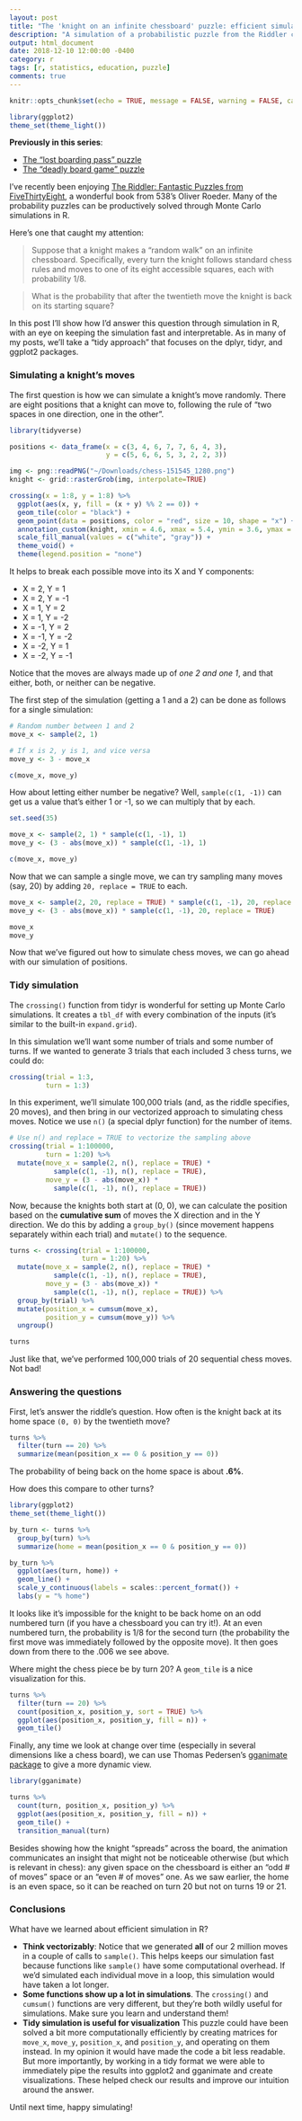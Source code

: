 ```yaml
---
layout: post
title: "The 'knight on an infinite chessboard' puzzle: efficient simulation in R "
description: "A simulation of a probabilistic puzzle from the Riddler column on FiveThirtyEight."
output: html_document
date: 2018-12-10 12:00:00 -0400
category: r
tags: [r, statistics, education, puzzle]
comments: true
---
```


```r
knitr::opts_chunk$set(echo = TRUE, message = FALSE, warning = FALSE, cache = TRUE)

library(ggplot2)
theme_set(theme_light())
```

**Previously in this series**:

* [The "lost boarding pass" puzzle](http://varianceexplained.org/r/boarding-pass-simulation/)
* [The "deadly board game" puzzle](http://varianceexplained.org/r/board-game-simulation/)

I've recently been enjoying [The Riddler: Fantastic Puzzles from FiveThirtyEight](https://www.amazon.com/Riddler-Fantastic-Puzzles-FiveThirtyEight/dp/039360991X), a wonderful book from 538's Oliver Roeder. Many of the probability puzzles can be productively solved through Monte Carlo simulations in R.

Here's one that caught my attention:

> Suppose that a knight makes a "random walk" on an infinite chessboard. Specifically, every turn the knight follows standard chess rules and moves to one of its eight accessible squares, each with probability 1/8. 

> What is the probability that after the twentieth move the knight is back on its starting square?

In this post I'll show how I'd answer this question through simulation in R, with an eye on keeping the simulation fast and interpretable. As in many of my posts, we'll take a "tidy approach" that focuses on the dplyr, tidyr, and ggplot2 packages.

### Simulating a knight's moves

The first question is how we can simulate a knight's move randomly. There are eight positions that a knight can move to, following the rule of "two spaces in one direction, one in the other".

```r
library(tidyverse)

positions <- data_frame(x = c(3, 4, 6, 7, 7, 6, 4, 3),
                        y = c(5, 6, 6, 5, 3, 2, 2, 3))

img <- png::readPNG("~/Downloads/chess-151545_1280.png")
knight <- grid::rasterGrob(img, interpolate=TRUE)

crossing(x = 1:8, y = 1:8) %>%
  ggplot(aes(x, y, fill = (x + y) %% 2 == 0)) +
  geom_tile(color = "black") +
  geom_point(data = positions, color = "red", size = 10, shape = "x") +
  annotation_custom(knight, xmin = 4.6, xmax = 5.4, ymin = 3.6, ymax = 4.4) +
  scale_fill_manual(values = c("white", "gray")) +
  theme_void() +
  theme(legend.position = "none")
```

It helps to break each possible move into its X and Y components:

* X = 2, Y = 1
* X = 2, Y = -1
* X = 1, Y = 2
* X = 1, Y = -2
* X = -1, Y = 2
* X = -1, Y = -2
* X = -2, Y = 1
* X = -2, Y = -1

Notice that the moves are always made up of *one 2 and one 1*, and that either, both, or neither can be negative.

The first step of the simulation (getting a 1 and a 2) can be done as follows for a single simulation:

```r
# Random number between 1 and 2
move_x <- sample(2, 1)

# If x is 2, y is 1, and vice versa
move_y <- 3 - move_x

c(move_x, move_y)
```

How about letting either number be negative? Well, `sample(c(1, -1))` can get us a value that's either 1 or -1, so we can multiply that by each.

```r
set.seed(35)
```

```r
move_x <- sample(2, 1) * sample(c(1, -1), 1)
move_y <- (3 - abs(move_x)) * sample(c(1, -1), 1)

c(move_x, move_y)
```

Now that we can sample a single move, we can try sampling many moves (say, 20) by adding `20, replace = TRUE` to each.

```r
move_x <- sample(2, 20, replace = TRUE) * sample(c(1, -1), 20, replace = TRUE)
move_y <- (3 - abs(move_x)) * sample(c(1, -1), 20, replace = TRUE)

move_x
move_y
```

Now that we've figured out how to simulate chess moves, we can go ahead with our simulation of positions.

### Tidy simulation

The `crossing()` function from tidyr is wonderful for setting up Monte Carlo simulations. It creates a `tbl_df` with every combination of the inputs (it's similar to the built-in `expand.grid`).

In this simulation we'll want some number of trials and some number of turns. If we wanted to generate 3 trials that each included 3 chess turns, we could do:

```r
crossing(trial = 1:3,
         turn = 1:3)
```

In this experiment, we'll simulate 100,000 trials (and, as the riddle specifies, 20 moves), and then bring in our vectorized approach to simulating chess moves. Notice we use `n()` (a special dplyr function) for the number of items.

```r
# Use n() and replace = TRUE to vectorize the sampling above
crossing(trial = 1:100000,
         turn = 1:20) %>%
  mutate(move_x = sample(2, n(), replace = TRUE) *
           sample(c(1, -1), n(), replace = TRUE),
         move_y = (3 - abs(move_x)) *
           sample(c(1, -1), n(), replace = TRUE))
```

Now, because the knights both start at (0, 0), we can calculate the position based on the **cumulative sum** of moves the X direction and in the Y direction. We do this by adding a `group_by()` (since movement happens separately within each trial) and `mutate()` to the sequence.

```r
turns <- crossing(trial = 1:100000,
                  turn = 1:20) %>%
  mutate(move_x = sample(2, n(), replace = TRUE) *
           sample(c(1, -1), n(), replace = TRUE),
         move_y = (3 - abs(move_x)) *
           sample(c(1, -1), n(), replace = TRUE)) %>%
  group_by(trial) %>%
  mutate(position_x = cumsum(move_x),
         position_y = cumsum(move_y)) %>%
  ungroup()

turns
```

Just like that, we've performed 100,000 trials of 20 sequential chess moves. Not bad!

### Answering the questions

First, let's answer the riddle's question. How often is the knight back at its home space `(0, 0)` by the twentieth move?

```r
turns %>%
  filter(turn == 20) %>%
  summarize(mean(position_x == 0 & position_y == 0))
```

The probability of being back on the home space is about **.6%**.

How does this compare to other turns?

```r
library(ggplot2)
theme_set(theme_light())

by_turn <- turns %>%
  group_by(turn) %>%
  summarize(home = mean(position_x == 0 & position_y == 0))

by_turn %>%
  ggplot(aes(turn, home)) +
  geom_line() +
  scale_y_continuous(labels = scales::percent_format()) +
  labs(y = "% home")
```

It looks like it's impossible for the knight to be back home on an odd numbered turn (if you have a chessboard you can try it!). At an even numbered turn, the probability is 1/8 for the second turn (the probability the first move was immediately followed by the opposite move). It then goes down from there to the .006 we see above.

Where might the chess piece be by turn 20? A `geom_tile` is a nice visualization for this.

```r
turns %>%
  filter(turn == 20) %>%
  count(position_x, position_y, sort = TRUE) %>%
  ggplot(aes(position_x, position_y, fill = n)) +
  geom_tile()
```

Finally, any time we look at change over time (especially in several dimensions like a chess board), we can use Thomas Pedersen's [gganimate package](https://github.com/thomasp85/gganimate) to give a more dynamic view.

```r
library(gganimate)

turns %>%
  count(turn, position_x, position_y) %>%
  ggplot(aes(position_x, position_y, fill = n)) +
  geom_tile() +
  transition_manual(turn)
```

Besides showing how the knight "spreads" across the board, the animation communicates an insight that might not be noticeable otherwise (but which is relevant in chess): any given space on the chessboard is either an "odd # of moves" space or an "even # of moves" one. As we saw earlier, the home is an even space, so it can be reached on turn 20 but not on turns 19 or 21.

### Conclusions

What have we learned about efficient simulation in R?

* **Think vectorizably**: Notice that we generated **all** of our 2 million moves in a couple of calls to `sample()`. This helps keeps our simulation fast because functions like `sample()` have some computational overhead. If we'd simulated each individual move in a loop, this simulation would have taken a lot longer. 
* **Some functions show up a lot in simulations**. The `crossing()` and `cumsum()` functions are very different, but they're both wildly useful for simulations. Make sure you learn and understand them!
* **Tidy simulation is useful for visualization** This puzzle could have been solved a bit more computationally efficiently by creating matrices for `move_x`, `move_y`, `position_x`, and `position_y`, and operating on them instead. In my opinion it would have made the code a bit less readable. But more importantly, by working in a tidy format we were able to immediately pipe the results into ggplot2 and gganimate and create visualizations. These helped check our results and improve our intuition around the answer.

Until next time, happy simulating!



